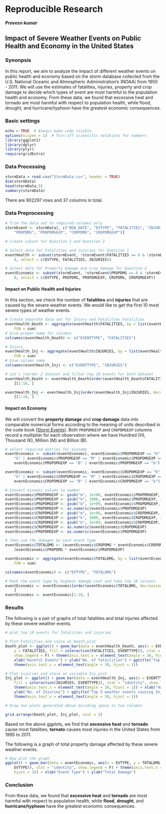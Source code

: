Reproducible Research 
=====================
***Praveen kumar***

## Impact of Severe Weather Events on Public Health and Economy in the United States

### Synonpsis  
In this report, we aim to analyze the impact of different weather events on public health and economy based on the storm database collected from the U.S. National Oceanic and Atmospheric Administration's (NOAA) from 1950 - 2011. We will use the estimates of fatalities, injuries, property and crop damage to decide which types of event are most harmful to the population health and economy. From these data, we found that excessive heat and tornado are most harmful with respect to population health, while flood, drought, and hurricane/typhoon have the greatest economic consequences.

### Basic settings

```{r}
echo = TRUE  # Always make code visible
options(scipen = 1)  # Turn off scientific notations for numbers
library(ggplot2)
library(dplyr)
library(plyr)
require(gridExtra)
```
### Data Processing

```{r cache=TRUE}
stormData = read.csv("StormData.csv", header = TRUE)
dim(stormData)
head(stormData,5)
summary(stormData)
```

There are 902297 rows and 37 columns in total.

### Data Preprocessing

```{r}
# Trim the data set to required columns only
stormEvent <- stormData[, c("BGN_DATE", "EVTYPE", "FATALITIES", "INJURIES", 
    "PROPDMG", "PROPDMGEXP", "CROPDMG", "CROPDMGEXP")]

# Create subset for Question 1 and Question 2

# Select data for Fatalities and injuries for Question 1
eventHealth <- subset(stormEvent, !stormEvent$FATALITIES == 0 & !stormEvent$INJURIES == 
    0, select = c(EVTYPE, FATALITIES, INJURIES))

# Select data for Property Damage and Crop Damage for Question 2
eventEconomic <- subset(stormEvent, !stormEvent$PROPDMG == 0 & !stormEvent$CROPDMG == 
    0, select = c(EVTYPE, PROPDMG, PROPDMGEXP, CROPDMG, CROPDMGEXP))

```


#### Impact on Public Health and Injuries

In this section, we check the number of **fatalities** and **injuries** that are caused by the severe weather events. We would like to get the first 10 most severe types of weather events.

```{r}
# Create separate data set for Injury and Fatalities Fatalities
eventHealth_Death <- aggregate(eventHealth$FATALITIES, by = list(eventHealth$EVTYPE), 
    FUN = sum)
# Give proper name for columns
colnames(eventHealth_Death) <- c("EVENTTYPE", "FATALITIES")

# Injury
eventHealth_Inj <- aggregate(eventHealth$INJURIES, by = list(eventHealth$EVTYPE), 
    FUN = sum)
# Give column name
colnames(eventHealth_Inj) <- c("EVENTTYPE", "INJURIES")

# Let's reorder 2 dataset and filter top 10 events for both dataset
eventHealth_Death <- eventHealth_Death[order(eventHealth_Death$FATALITIES, decreasing = TRUE), 
    ][1:10, ]

eventHealth_Inj <- eventHealth_Inj[order(eventHealth_Inj$INJURIES, decreasing = TRUE), 
    ][1:10, ]
```

#### Impact on Economy

We will convert the **property damage** and **crop damage** data into comparable numerical forms according to the meaning of units described in the code book ([Storm Events](http://ire.org/nicar/database-library/databases/storm-events/)). Both `PROPDMGEXP` and `CROPDMGEXP` columns record a multiplier for each observation where we have Hundred (H), Thousand (K), Million (M) and Billion (B).

```{r}
# select required entries for economy
eventEconomic <- subset(eventEconomic, eventEconomic$PROPDMGEXP == "K" | eventEconomic$PROPDMGEXP == 
    "k" | eventEconomic$PROPDMGEXP == "M" | eventEconomic$PROPDMGEXP == "m" | 
    eventEconomic$PROPDMGEXP == "B" | eventEconomic$PROPDMGEXP == "b")

eventEconomic <- subset(eventEconomic, eventEconomic$CROPDMGEXP == "K" | eventEconomic$CROPDMGEXP == 
    "k" | eventEconomic$CROPDMGEXP == "M" | eventEconomic$CROPDMGEXP == "m" | 
    eventEconomic$CROPDMGEXP == "B" | eventEconomic$CROPDMGEXP == "b")

# Convert ecnomic values to number
eventEconomic$PROPDMGEXP <- gsub("m", 1e+06, eventEconomic$PROPDMGEXP, ignore.case = TRUE)
eventEconomic$PROPDMGEXP <- gsub("k", 1000, eventEconomic$PROPDMGEXP, ignore.case = TRUE)
eventEconomic$PROPDMGEXP <- gsub("b", 1e+09, eventEconomic$PROPDMGEXP, ignore.case = TRUE)
eventEconomic$PROPDMGEXP <- as.numeric(eventEconomic$PROPDMGEXP)
eventEconomic$CROPDMGEXP <- gsub("m", 1e+06, eventEconomic$CROPDMGEXP, ignore.case = TRUE)
eventEconomic$CROPDMGEXP <- gsub("k", 1000, eventEconomic$CROPDMGEXP, ignore.case = TRUE)
eventEconomic$CROPDMGEXP <- gsub("b", 1e+09, eventEconomic$CROPDMGEXP, ignore.case = TRUE)
eventEconomic$CROPDMGEXP <- as.numeric(eventEconomic$CROPDMGEXP)
eventEconomic$PROPDMGEXP <- as.numeric(eventEconomic$PROPDMGEXP)

# then sum the damages by each event type
eventEconomic$TOTALDMG <- (eventEconomic$CROPDMG * eventEconomic$CROPDMGEXP) + 
    (eventEconomic$PROPDMG * eventEconomic$PROPDMGEXP)

eventEconomic <- aggregate(eventEconomic$TOTALDMG, by = list(eventEconomic$EVTYPE), 
    FUN = sum)

colnames(eventEconomic) <- c("EVTYPE", "TOTALDMG")

# Rank the event type by highest damage cost and take top 10 columns
eventEconomic <- eventEconomic[order(eventEconomic$TOTALDMG, decreasing = TRUE), 
    ]
eventEconomic <- eventEconomic[1:10, ]

```

### Results

The following is a pair of graphs of total fatalities and total injuries affected by these severe weather events. 

```{r}

# plot top 10 events for fatalities and injuries

# Plot Fatalities and store at Death_plot
Death_plot <- ggplot() + geom_bar(data = eventHealth_Death, aes(x = EVENTTYPE, 
    y = FATALITIES, fill = interaction(FATALITIES, EVENTTYPE)), stat = "identity", 
    show.legend = F) + theme(axis.text.x = element_text(angle = 30, hjust = 1)) + 
    xlab("Harmful Events") + ylab("No. of fatailities") + ggtitle("Top 5 weather events causing fatalities") + 
    theme(axis.text.x = element_text(angle = 30, hjust = 1))

# Plot injuries and store at variable Inj_plot
Inj_plot <- ggplot() + geom_bar(data = eventHealth_Inj, aes(x = EVENTTYPE, y = INJURIES, 
    fill = interaction(INJURIES, EVENTTYPE)), stat = "identity", show.legend = F) + 
    theme(axis.text.x = element_text(angle = 30, hjust = 1)) + xlab("Harmful Events") + 
    ylab("No. of Injuries") + ggtitle("Top 5 weather events causing Injuries") + 
    theme(axis.text.x = element_text(angle = 30, hjust = 1))

# Draw two plots generated above dividing space in two columns

grid.arrange(Death_plot, Inj_plot, ncol = 2)

```

Based on the above ggplots, we find that **excessive heat** and **tornado** cause most fatalities; **tornato** causes most injuries in the United States from 1995 to 2011.

The following is a graph of total property damage affected by these severe weather events. 

```{r}
# Now plot the graph
ggplot() + geom_bar(data = eventEconomic, aes(x = EVTYPE, y = TOTALDMG, fill = interaction(TOTALDMG, 
    EVTYPE)), stat = "identity", show.legend = F) + theme(axis.text.x = element_text(angle = 30, 
    hjust = 1)) + xlab("Event Type") + ylab("Total Damage")
```

### Conclusion  

From these data, we found that **excessive heat** and **tornado** are most harmful with respect to population health, while **flood**, **drought**, and **hurricane/typhoon** have the greatest economic consequences.
